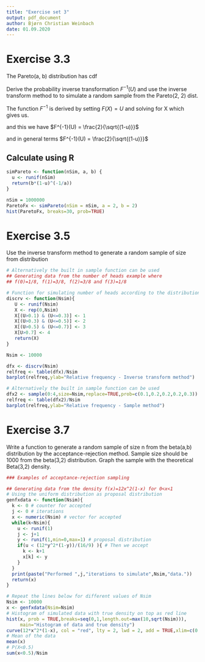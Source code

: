 ```yaml
---
title: "Exercise set 3"
output: pdf_document
author: Bjørn Christian Weinbach
date: 01.09.2020
---
```


# Exercise 3.3

The Pareto(a, b) distribution has cdf
\begin{equation}
  F(x) = 1 - \frac{b^a}{x^a}
\end{equation}

Derive the probability inverse transformation $F^{-1}(U)$ and use the inverse
transform method to to simulate a random sample from the Pareto(2, 2) dist.

The function $F^{-1}$ is derived by setting $F(X) = U$ and solving for X which
gives us.

\begin{equation}
  U = 1 - \frac{4}{x^2} \implies X = \frac{2}{\sqrt{(1-u)}}
\end{equation}

and this we have $F^{-1}(U) = \frac{2}{\sqrt{(1-u)}}$

and in general terms $F^{-1}(U) = \frac{2}{\sqrt{(1-u)}}$

## Calculate using R

```r
simPareto <- function(nSim, a, b) {
  u <- runif(nSim)
  return(b*(1-u)^(-1/a))
}

nSim = 1000000
ParetoFx <- simPareto(nSim = nSim, a = 2, b = 2)
hist(ParetoFx, breaks=30, prob=TRUE)
```


# Exercise 3.5

Use the inverse transform method to generate a random sample of size from
distribution

```r
# Alternatively the built in sample function can be used 
## Generating data from the number of heads example where 
## f(0)=1/8, f(1)=3/8, f(2)=3/8 and f(3)=1/8

# Function for simulating number of heads according to the distribution above
discrv <- function(Nsim){
   U <- runif(Nsim)
   X <- rep(0,Nsim)
   X[(U>0.1) & (U<=0.3)] <- 1
   X[(U>0.3) & (U<=0.5)] <- 2
   X[(U>0.5) & (U<=0.7)] <- 3
   X[U>0.7] <- 4
   return(X)
}

Nsim <- 10000

dfx <- discrv(Nsim)
relfreq <- table(dfx)/Nsim
barplot(relfreq,ylab="Relative frequency - Inverse transform method")

# Alternatively the built in sample function can be used 
dfx2 <- sample(0:4,size=Nsim,replace=TRUE,prob=c(0.1,0.2,0.2,0.2,0.3))
relfreq <- table(dfx2)/Nsim
barplot(relfreq,ylab="Relative frequency - Sample method")
```


# Exercise 3.7

Write a function to generate a random sample of size n from the beta(a,b)
distribution by the acceptance-rejection method. Sample size should be
1000 from the beta(3,2) distribution. Graph the sample with the theoretical
Beta(3,2) density.

``` r
### Examples of acceptance-rejection sampling

## Generating data from the density f(x)=12x^2(1-x) for 0<x<1
# Using the uniform distribution as proposal distribution
genfxdata <- function(Nsim){
  k <- 0 # counter for accepted
  j <- 0 # iterations
  x <- numeric(Nsim) # vector for accepted
  while(k<Nsim){
    u <- runif(1)
    j <- j+1
    y <- runif(1,min=0,max=1) # proposal distribution
    if(u < (12*y^2*(1-y))/(16/9) ){ # Then we accept
      k <- k+1
      x[k] <- y
    }
  }
  print(paste("Performed ",j,"iterations to simulate",Nsim,"data."))
  return(x)
}

# Repeat the lines below for different values of Nsim
Nsim <- 10000
x <- genfxdata(Nsim=Nsim)
# Histogram of simulated data with true density on top as red line
hist(x, prob = TRUE,breaks=seq(0,1,length.out=max(10,sqrt(Nsim))),
     main="Histogram of data and true density")
curve(12*x^2*(1-x), col = "red", lty = 2, lwd = 2, add = TRUE,xlim=c(0,1))
# Mean of the data
mean(x)
# P(X<0.5)
sum(x<0.5)/Nsim
```




